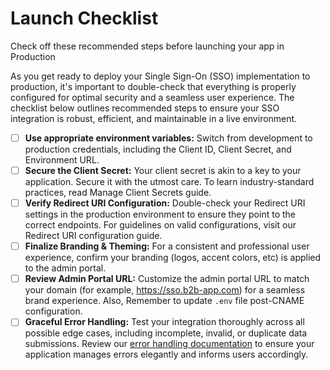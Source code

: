 # Launch Checklist

<Subtitle>
  Check off these recommended steps before launching your app in Production
</Subtitle>

As you get ready to deploy your Single Sign-On (SSO) implementation to production, it's important to double-check that everything is properly configured for optimal security and a seamless user experience. The checklist below outlines recommended steps to ensure your SSO integration is robust, efficient, and maintainable in a live environment.

- [ ] **Use appropriate environment variables:** Switch from development to production credentials, including the Client ID, Client Secret, and Environment URL.
- [ ] **Secure the Client Secret:** Your client secret is akin to a key to your application. Secure it with the utmost care. To learn industry-standard practices, read Manage Client Secrets guide.
- [ ] **Verify Redirect URI Configuration:** Double-check your Redirect URI settings in the production environment to ensure they point to the correct endpoints. For guidelines on valid configurations, visit our Redirect URI configuration guide.
- [ ] **Finalize Branding & Theming:** For a consistent and professional user experience, confirm your branding (logos, accent colors, etc) is applied to the admin portal.
- [ ] **Review Admin Portal URL:** Customize the admin portal URL to match your domain (for example, https://sso.b2b-app.com) for a seamless brand experience. Also, Remember to update `.env` file post-CNAME configuration.
- [ ] **Graceful Error Handling:** Test your integration thoroughly across all possible edge cases, including incomplete, invalid, or duplicate data submissions. Review our [error handling documentation](notion://www.notion.so/docs/guides/error-handling.mdx) to ensure your application manages errors elegantly and informs users accordingly.
